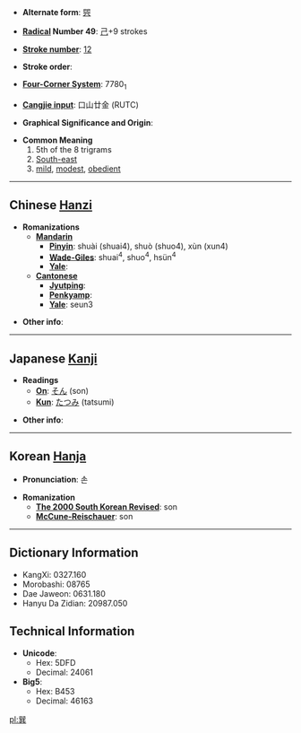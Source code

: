 * '''Alternate form''': [[巺]]

* '''[[Wiktionary:Chinese radical index| Radical]] Number 49''': [[Wiktionary:Chinese radical index 己|己]]+9 strokes

* '''[[Wiktionary:Chinese total strokes index|Stroke number]]''': [[Wiktionary:Chinese total strokes index 12|12]]

* '''Stroke order''': 

* '''[[Wiktionary:Chinese four corner index|Four-Corner System]]''': 7780<sub>1</sub>

* '''[[Wiktionary:Chinese Cangjie index|Cangjie input]]''': 口山廿金 (RUTC)

* '''Graphical Significance and Origin''': 

* '''Common Meaning'''
*#5th of the 8 trigrams
*# [[South-east]]
*# [[mild]], [[modest]], [[obedient]]

----

== Chinese [[Hanzi]] ==

* '''Romanizations'''
** '''[[Mandarin]]'''
*** '''[[Pinyin]]''': shuài (shuai4), shuò (shuo4), xùn (xun4)
*** '''[[Wade-Giles]]''': shuai<sup>4</sup>, shuo<sup>4</sup>, hsün<sup>4</sup>
*** '''[[Yale]]''': 
** '''[[Cantonese]]'''
*** '''[[Jyutping]]''':
*** '''[[Penkyamp]]''': 
*** '''[[Yale]]''': seun3

* '''Other info''': 

----

== Japanese [[Kanji]] ==

* '''Readings'''
** '''[[On]]''': [[そん]] (son)
** '''[[Kun]]''': [[たつみ]] (tatsumi)

* '''Other info''':  

----

== Korean [[Hanja]] ==

* '''Pronunciation''': 손

* '''Romanization'''
** '''[[The 2000 South Korean Revised Romanization|The 2000 South Korean Revised]]''': son
** '''[[McCune-Reischauer]]''': son

----

== Dictionary Information ==

* KangXi: 0327.160
* Morobashi: 08765
* Dae Jaweon: 0631.180
* Hanyu Da Zidian: 20987.050

== Technical Information ==

* '''Unicode''':
** Hex: 5DFD
** Decimal: 24061
* '''Big5''':
** Hex: B453
** Decimal: 46163

[[pl:巽]]